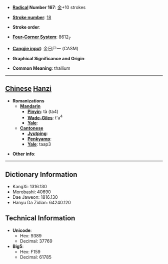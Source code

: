 * '''[[Wiktionary:Chinese radical index| Radical]] Number 167''': [[Wiktionary:Chinese radical index 金|金]]+10 strokes

* '''[[Wiktionary:Chinese total strokes index|Stroke number]]''': [[Wiktionary:Chinese total strokes index 18|18]]

* '''Stroke order''': 

* '''[[Wiktionary:Chinese four corner index|Four-Corner System]]''': 8612<sub>7</sub>

* '''[[Wiktionary:Chinese Cangjie index|Cangjie input]]''': 金日尸一 (CASM)

* '''Graphical Significance and Origin''': 

* '''Common Meaning''': thallium

----

== [[Chinese]] [[Hanzi]] ==

* '''Romanizations'''
** '''[[Mandarin]]'''
*** '''[[Pinyin]]''': tà (ta4)
*** '''[[Wade-Giles]]''': t'a<sup>4</sup>
*** '''[[Yale]]''': 
** '''[[Cantonese]]'''
*** '''[[Jyutping]]''':
*** '''[[Penkyamp]]''': 
*** '''[[Yale]]''': taap3

* '''Other info''': 

----

== Dictionary Information ==

* KangXi: 1316.130
* Morobashi: 40690
* Dae Jaweon: 1816.130
* Hanyu Da Zidian: 64240.120

== Technical Information ==

* '''Unicode''':
** Hex: 9389
** Decimal: 37769
* '''Big5''':
** Hex: F159
** Decimal: 61785